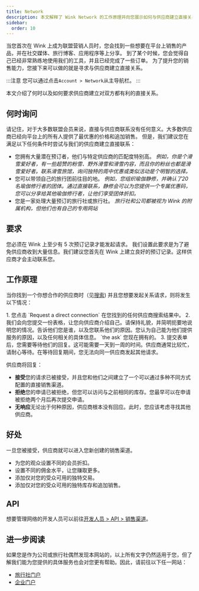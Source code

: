 ```yaml
---
title: Network
description: 本文解释了 Wink Network 的工作原理并向您展示如何与供应商建立直接关系。
sidebar:
  order: 10
---
```


当您首次在 Wink 上成为联盟营销人员时，您会找到一些想要在平台上销售的产品，并在社交媒体、旅行博客、应用程序等上分享。
到了某个时候，您会觉得自己已经非常熟练地使用我们的工具，并且已经完成了一些订单。
为了提升您的销售能力，您接下来可以做的就是寻求与供应商建立直接关系。

:::注意
您可以通过点击`Account > Network`从主导航栏。
:::

本文介绍了何时以及如何要求供应商建立对双方都有利的直接关系。

## 何时询问

请记住，对于大多数联盟会员来说，直接与供应商联系没有任何意义。大多数供应商已经向平台上的所有人提供了最优惠的价格和追加销售。
但是，我们建议您在满足以下任何条件时尝试与我们的供应商建立直接联系：

* 您拥有大量潜在预订者，他们与特定供应商的匹配度特别高。
  *例如，你是个滑雪爱好者，有一些超赞的粉雪、野外滑雪和滑雪内容，而且你的粉丝也都是滑雪爱好者。联系滑雪旅馆，询问独特的周中优惠或类似活动是个明智的选择。*
* 您可以带领自己的旅行团前往目的地。
  *例如，您组织瑜伽静修，并确认了20名瑜伽修行者的团体。通过直接联系，静修会可以为您提供一个专属优惠码，您可以分享给其他瑜伽修行者，让他们享受团体折扣。*
* 您是一家处理大量预订的旅行社或旅行社。
  *旅行社和公司都被视为 Wink 的附属机构，但他们也有自己的专用网站*

## 要求

您必须在 Wink 上至少有 5 次预订记录才能发起请求。
我们设置此要求是为了避免供应商收到大量信息。我们建议您首先在 Wink 上建立良好的预订记录。这样供应商才会主动联系您。

## 工作原理

当你找到一个你想合作的供应商时（见[搜索](/studio/search/)) 并且您想要发起关系请求，则将发生以下情况：

<Steps>
  1. 您点击 `Request a direct connection` 在您找到的任何供应商搜索结果中。
  2. 我们会向您提交一份表格，让您向供应商介绍自己。请保持礼貌，并简明扼要地说明您的情况。告诉他们您是谁，以及您联系他们的原因。您认为自己能为他们提供服务的原因，以及任何相关的具体信息。 `the ask` 您现在拥有的。
  3. 提交表单后，您需要等待他们的回复。这可能需要一天到一周的时间。供应商通常比较忙，请耐心等待。在等待回复期间，您无法向同一供应商发起其他请求。
</Steps>


供应商将回复：

* **接受**您的请求已被接受，并且您和他们之间建立了一个可以通过多种不同方式配置的直接销售渠道。
* **拒绝**您的申请已被拒绝，但您可以访问与之前相同的库存。您最早可以在申请被拒绝两个月后再次提交申请。
* **无响应**无论出于何种原因，供应商根本没有回应。此时，您应该考虑寻找其他供应商。

## 好处

一旦您被接受，供应商就可以进入您新创建的销售渠道。

* 为您的观众设置不同的会员折扣。
* 设置不同的佣金水平，让您赚取更多。
* 添加仅对您的受众可用的独特交易。
* 添加仅对您的受众可用的独特库存和追加销售。

## API

想要管理网络的开发人员可以前往[开发人员 > API > 销售渠道](/developers/apis/#sales-channel-api)。

## 进一步阅读

如果您是作为公司或旅行社偶然发现本网站的，以上所有文字仍然适用于您，但了解我们能为您提供的具体服务也会对您更有帮助。因此，请前往以下任一网站：

* [旅行社门户](/travel-agent/what-is-agent/)
* [企业门户](/corporate/what-is-group/)

